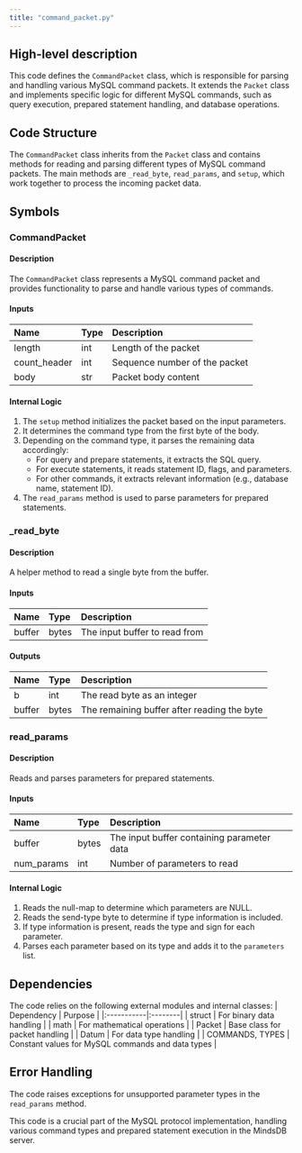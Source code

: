 ```yaml
---
title: "command_packet.py"
---
```


## High-level description
This code defines the `CommandPacket` class, which is responsible for parsing and handling various MySQL command packets. It extends the `Packet` class and implements specific logic for different MySQL commands, such as query execution, prepared statement handling, and database operations.

## Code Structure
The `CommandPacket` class inherits from the `Packet` class and contains methods for reading and parsing different types of MySQL command packets. The main methods are `_read_byte`, `read_params`, and `setup`, which work together to process the incoming packet data.

## Symbols

### CommandPacket
#### Description
The `CommandPacket` class represents a MySQL command packet and provides functionality to parse and handle various types of commands.

#### Inputs
| Name | Type | Description |
|:-----|:-----|:------------|
| length | int | Length of the packet |
| count_header | int | Sequence number of the packet |
| body | str | Packet body content |

#### Internal Logic
1. The `setup` method initializes the packet based on the input parameters.
2. It determines the command type from the first byte of the body.
3. Depending on the command type, it parses the remaining data accordingly:
   - For query and prepare statements, it extracts the SQL query.
   - For execute statements, it reads statement ID, flags, and parameters.
   - For other commands, it extracts relevant information (e.g., database name, statement ID).
4. The `read_params` method is used to parse parameters for prepared statements.

### _read_byte
#### Description
A helper method to read a single byte from the buffer.

#### Inputs
| Name | Type | Description |
|:-----|:-----|:------------|
| buffer | bytes | The input buffer to read from |

#### Outputs
| Name | Type | Description |
|:-----|:-----|:------------|
| b | int | The read byte as an integer |
| buffer | bytes | The remaining buffer after reading the byte |

### read_params
#### Description
Reads and parses parameters for prepared statements.

#### Inputs
| Name | Type | Description |
|:-----|:-----|:------------|
| buffer | bytes | The input buffer containing parameter data |
| num_params | int | Number of parameters to read |

#### Internal Logic
1. Reads the null-map to determine which parameters are NULL.
2. Reads the send-type byte to determine if type information is included.
3. If type information is present, reads the type and sign for each parameter.
4. Parses each parameter based on its type and adds it to the `parameters` list.

## Dependencies
The code relies on the following external modules and internal classes:
| Dependency | Purpose |
|:-----------|:--------|
| struct | For binary data handling |
| math | For mathematical operations |
| Packet | Base class for packet handling |
| Datum | For data type handling |
| COMMANDS, TYPES | Constant values for MySQL commands and data types |

## Error Handling
The code raises exceptions for unsupported parameter types in the `read_params` method.

This code is a crucial part of the MySQL protocol implementation, handling various command types and prepared statement execution in the MindsDB server.